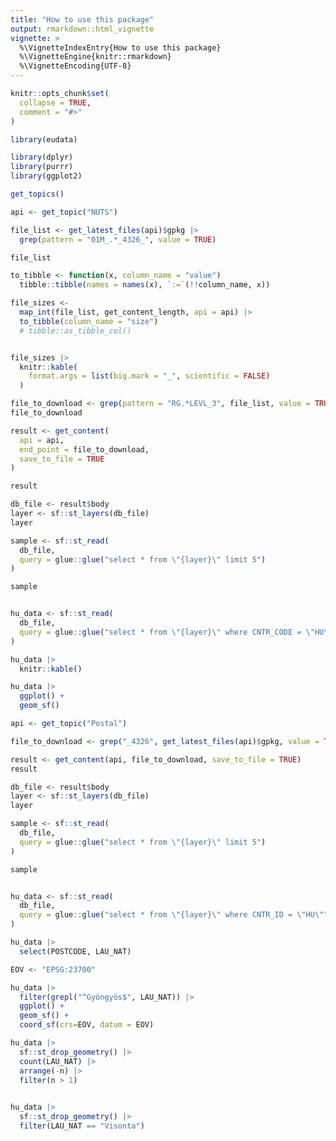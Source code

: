 ```yaml
---
title: "How to use this package"
output: rmarkdown::html_vignette
vignette: >
  %\VignetteIndexEntry{How to use this package}
  %\VignetteEngine{knitr::rmarkdown}
  %\VignetteEncoding{UTF-8}
---
```


```r
knitr::opts_chunk$set(
  collapse = TRUE,
  comment = "#>"
)
```

```r
library(eudata)
```

```r
library(dplyr)
library(purrr)
library(ggplot2)
```

```r
get_topics()

api <- get_topic("NUTS")

file_list <- get_latest_files(api)$gpkg |> 
  grep(pattern = "01M_.*_4326_", value = TRUE)

file_list
```
```r
to_tibble <- function(x, column_name = "value") 
  tibble::tibble(names = names(x), `:=`(!!column_name, x))

file_sizes <-
  map_int(file_list, get_content_length, api = api) |>
  to_tibble(column_name = "size")
  # tibble::as_tibble_col()


file_sizes |>
  knitr::kable(
    format.args = list(big.mark = "_", scientific = FALSE)
  )

```
```r
file_to_download <- grep(pattern = "RG.*LEVL_3", file_list, value = TRUE)
file_to_download

result <- get_content(
  api = api,
  end_point = file_to_download,
  save_to_file = TRUE
)

result
```
```r
db_file <- result$body 
layer <- sf::st_layers(db_file)
layer

sample <- sf::st_read(
  db_file,
  query = glue::glue("select * from \"{layer}\" limit 5")
)

sample


hu_data <- sf::st_read(
  db_file,
  query = glue::glue("select * from \"{layer}\" where CNTR_CODE = \"HU\"")
)

hu_data |>
  knitr::kable()
```
```r
hu_data |>
  ggplot() +
  geom_sf()
```
```r
api <- get_topic("Postal")

file_to_download <- grep("_4326", get_latest_files(api)$gpkg, value = TRUE) 

result <- get_content(api, file_to_download, save_to_file = TRUE)
result
```
```r
db_file <- result$body
layer <- sf::st_layers(db_file)
layer

sample <- sf::st_read(
  db_file,
  query = glue::glue("select * from \"{layer}\" limit 5")
)

sample


hu_data <- sf::st_read(
  db_file,
  query = glue::glue("select * from \"{layer}\" where CNTR_ID = \"HU\"")
)

hu_data |> 
  select(POSTCODE, LAU_NAT)
```
```r
EOV <- "EPSG:23700"

hu_data |>
  filter(grepl("^Gyöngyös$", LAU_NAT)) |>
  ggplot() +
  geom_sf() + 
  coord_sf(crs=EOV, datum = EOV)


```
```r
hu_data |> 
  sf::st_drop_geometry() |>
  count(LAU_NAT) |>
  arrange(-n) |>
  filter(n > 1)
  

```
```r
hu_data |> 
  sf::st_drop_geometry() |>
  filter(LAU_NAT == "Visonta")

```
